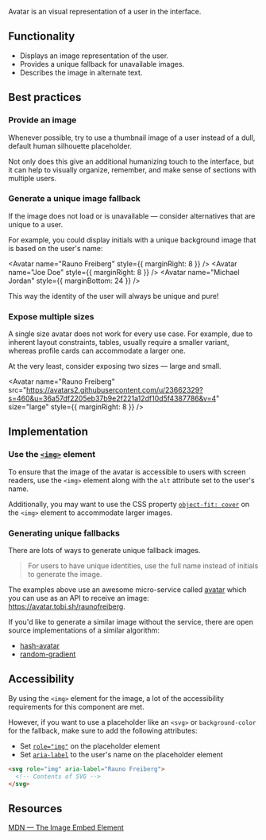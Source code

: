 
<article>

<Title>
    Avatar
</Title>

Avatar is an visual representation of a user in the interface.

<div className="center">
    <Avatar
      name="Rauno Freiberg"
      src="https://avatars2.githubusercontent.com/u/23662329?s=460&u=36a57df2205eb37b9e2f221a12df10d5f4387786&v=4"
      style={{ marginRight: 8 }}
    />
    <Avatar
      name="Rauno Freiberg"
    />
</div>

</article>

<article>

## Functionality

- Displays an image representation of the user.
- Provides a unique fallback for unavailable images.
- Describes the image in alternate text.

</article>

<article>

## Best practices

### Provide an image

Whenever possible, try to use a thumbnail image of a user instead of a dull, default human silhouette placeholder.

Not only does this give an additional humanizing touch to the interface,
but it can help to visually organize, remember, and make sense of sections with multiple users.

### Generate a unique image fallback

If the image does not load or is unavailable — consider alternatives that are unique to a user.

For example, you could display initials with a unique background image that is based on the user's name:

<Avatar name="Rauno Freiberg" style={{ marginRight: 8 }} />
<Avatar name="Joe Doe" style={{ marginRight: 8 }} />
<Avatar name="Michael Jordan" style={{ marginBottom: 24 }} />

This way the identity of the user will always be unique and pure!

### Expose multiple sizes

A single size avatar does not work for every use case.
For example, due to inherent layout constraints, tables, usually require a smaller variant, whereas profile cards can accommodate a larger one.

At the very least, consider exposing two sizes — large and small.

<Avatar
  name="Rauno Freiberg"
  src="https://avatars2.githubusercontent.com/u/23662329?s=460&u=36a57df2205eb37b9e2f221a12df10d5f4387786&v=4"
  size="large"
  style={{ marginRight: 8 }}
/>
<Avatar
  name="Rauno Freiberg"
  src="https://avatars2.githubusercontent.com/u/23662329?s=460&u=36a57df2205eb37b9e2f221a12df10d5f4387786&v=4"
/>

</article>

<article>

## Implementation

### Use the [`<img>`](https://developer.mozilla.org/en-US/docs/Web/HTML/Element/img) element

To ensure that the image of the avatar is accessible to users with screen readers, use the `<img>` element along with the `alt` attribute set to the user's name.

Additionally, you may want to use the CSS property [`object-fit: cover`](https://developer.mozilla.org/en-US/docs/Web/CSS/object-fit) on the `<img>` element to accommodate larger images.

### Generating unique fallbacks

There are lots of ways to generate unique fallback images.

> For users to have unique identities, use the full name instead of initials to generate the image.

The examples above use an awesome micro-service called [avatar](https://github.com/tobiaslins/avatar) which you can use as an API to receive an image: https://avatar.tobi.sh/raunofreiberg.

If you'd like to generate a similar image without the service, there are open source implementations of a similar algorithm:

- [hash-avatar](https://github.com/bukinoshita/hash-avatar)
- [random-gradient](https://github.com/bukinoshita/random-gradient)

</article>

<article>

## Accessibility

By using the `<img>` element for the image, a lot of the accessibility requirements for this component are met.

However, if you want to use a placeholder like an `<svg>` or `background-color` for the fallback, make sure to add the following attributes:

- Set [`role="img"`](https://developer.mozilla.org/en-US/docs/Web/Accessibility/ARIA/Roles/Role_Img) on the placeholder element
- Set [`aria-label`](https://developer.mozilla.org/en-US/docs/Web/Accessibility/ARIA/ARIA_Techniques/Using_the_aria-label_attribute) to the user's name on the placeholder element

```html
<svg role="img" aria-label="Rauno Freiberg">
  <!-- Contents of SVG -->
</svg>
```

</article>

<article>

## Resources

[MDN — The Image Embed Element](https://developer.mozilla.org/en-US/docs/Web/HTML/Element/img)

</article>
